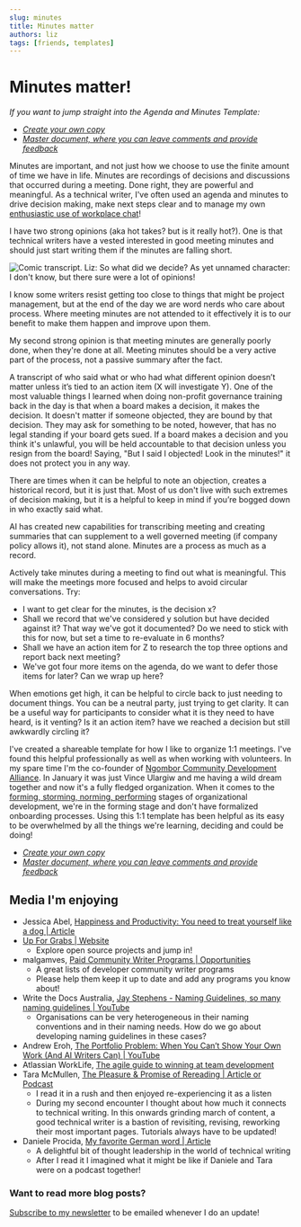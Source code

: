 ```yaml
---
slug: minutes
title: Minutes matter
authors: liz
tags: [friends, templates]
---
```


# Minutes matter!
*If you want to jump straight into the Agenda and Minutes Template:*

- *[Create your own copy](https://docs.google.com/document/d/1IjiFKMgSRaDVwiNBztgkKT8pPIb7hqonFmVrhSFcpzI/copy)*
- *[Master document, where you can leave comments and provide feedback](https://docs.google.com/document/d/1IjiFKMgSRaDVwiNBztgkKT8pPIb7hqonFmVrhSFcpzI/)*

Minutes are important, and not just how we choose to use the finite amount of time we have in life. Minutes are recordings of decisions and discussions that occurred during a meeting. Done right, they are powerful and meaningful. As a technical writer, I've often used an agenda and minutes to drive decision making, make next steps clear and to manage my own [enthusiastic use of workplace chat](neurodivergent)! 

I have two strong opinions (aka hot takes? but is it really hot?). One is that technical writers have a vested interested in good meeting minutes and should just start writing them if the minutes are falling short. 

![Comic transcript. Liz: So what did we decide? As yet unnamed character: I don't know, but there sure were a lot of opinions!](/img/blog/2025-07-minutes-matter.png) <!--truncate-->

I know some writers resist getting too close to things that might be project management, but at the end of the day we are word nerds who care about process. Where meeting minutes are not attended to it effectively it is to our benefit to make them happen and improve upon them. 

My second strong opinion is that meeting minutes are generally poorly done, when they're done at all. Meeting minutes should be a very active part of the process, not a passive summary after the fact. 

A transcript of who said what or who had what different opinion doesn’t matter unless it’s tied to an action item (X will investigate Y). One of the most valuable things I learned when doing non-profit governance training back in the day is that when a board makes a decision, it makes the decision. It doesn't matter if someone objected, they are bound by that decision. They may ask for something to be noted, however, that has no legal standing if your board gets sued. If a board makes a decision and you think it's unlawful, you will be held accountable to that decision unless you resign from the board! Saying, "But I said I objected! Look in the minutes!" it does not protect you in any way.

There are times when it can be helpful to note an objection, creates a historical record, but it is just that. Most of us don't live with such extremes of decision making, but it is a helpful to keep in mind if you’re bogged down in who exactly said what.

AI has created new capabilities for transcribing meeting and creating summaries that can supplement to a well governed meeting (if company policy allows it), not stand alone. Minutes are a process as much as a record.

Actively take minutes during a meeting to find out what is meaningful. This will make the meetings more focused and helps to avoid circular conversations. Try:
* I want to get clear for the minutes, is the decision x?
* Shall we record that we've considered y solution but have decided against it? That way we've got it documented? Do we need to stick with this for now, but set a time to re-evaluate in 6 months?
* Shall we have an action item for Z to research the top three options and report back next meeting?
* We've got four more items on the agenda, do we want to defer those items for later? Can we wrap up here?

When emotions get high, it can be helpful to circle back to just needing to document things. You can be a neutral party, just trying to get clarity. It can be a useful way for participants to consider what it is they need to have heard, is it venting? Is it an action item? have we reached a decision but still awkwardly circling it? 

I've created a shareable template for how I like to organize 1:1 meetings. I've found this helpful professionally as well as when working with volunteers. In my spare time I'm the co-founder of [Ngombor Community Development Alliance](https://ngombor.org). In January it was just Vince Ulargiw and me having a wild dream together and now it's a fully fledged organization. When it comes to the [forming, storming, norming, performing](https://www.atlassian.com/blog/teamwork/navigate-tuckman-stages-of-team-development) stages of organizational development, we're in the forming stage and don't have formalized onboarding processes. Using this 1:1 template has been helpful as its easy to be overwhelmed by all the things we're learning, deciding and could be doing!

- *[Create your own copy](https://docs.google.com/document/d/1IjiFKMgSRaDVwiNBztgkKT8pPIb7hqonFmVrhSFcpzI/copy)*
- *[Master document, where you can leave comments and provide feedback](https://docs.google.com/document/d/1IjiFKMgSRaDVwiNBztgkKT8pPIb7hqonFmVrhSFcpzI/)*


## Media I'm enjoying
- Jessica Abel, [Happiness and Productivity: You need to treat yourself like a dog | Article](https://jessicaabel.com/treat-yourself-like-a-dog/)
- [Up For Grabs | Website](https://up-for-grabs.net/#/)
    - Explore open source projects and jump in!
- malgamves, [Paid Community Writer Programs | Opportunities](https://github.com/malgamves/CommunityWriterPrograms?tab=readme-ov-file)
    - A great lists of developer community writer programs
    - Please help them keep it up to date and add any programs you know about!
- Write the Docs Australia, [Jay Stephens - Naming Guidelines, so many naming guidelines | YouTube](https://www.youtube.com/watch?v=_ywFBzJpGNM&list=PLy70RNJ7dYrLlo1cnSh-dK5VUO8zOyB_S&index=3)
    - Organisations can be very heterogeneous in their naming conventions and in their naming needs. How do we go about developing naming guidelines in these cases?
- Andrew Eroh, [The Portfolio Problem: When You Can’t Show Your Own Work (And AI Writers Can) | YouTube](https://andreweroh.substack.com/p/the-portfolio-problem-when-you-cant)
- Atlassian WorkLife, [The agile guide to winning at team development](https://www.atlassian.com/blog/teamwork/navigate-tuckman-stages-of-team-development)
- Tara McMullen, [The Pleasure & Promise of Rereading | Article or Podcast](https://whatworks.fyi/articles/promise-rereading) 
    - I read it in a rush and then enjoyed re-experiencing it as a listen
    - During my second encounter I thought about how much it connects to technical writing. In this onwards grinding march of content, a good technical writer is a bastion of revisiting, revising, reworking their most important pages. Tutorials always have to be updated!
- Daniele Procida, [My favorite German word | Article](https://vurt.org/articles/my-favourite-german-word/)
    - A delightful bit of thought leadership in the world of technical writing
    - After I read it I imagined what it might be like if Daniele and Tara were on a podcast together!


### Want to read more blog posts?
[Subscribe to my newsletter](https://mailchi.mp/520551e04a4d/documentarians-rock) to be emailed whenever I do an update!
